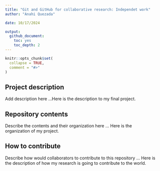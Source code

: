 ```yaml
---
title: "Git and GitHub for collaborative research: Independet work"
author: "Anahi Quezada"

date: 10/17/2024

output: 
  github_document:
    toc: yes
    toc_depth: 2
---
```



```r
knitr::opts_chunk$set(
  collapse = TRUE,
  comment = "#>"
)
```

## Project description

Add description here ...Here is the description to  my final project. 


## Repository contents

Describe the contents and their organization here ...
Here is the organization of my project. 


## How to contribute

Describe how would collaborators to contribute to this repository ...
Here is the description of how my research is going to contribute to the world. 
